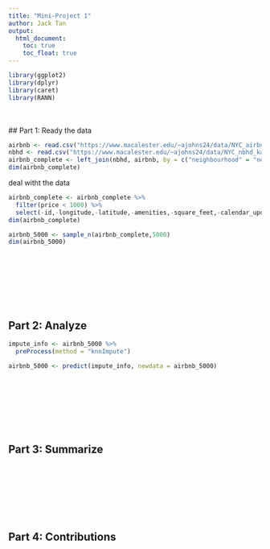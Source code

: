 ```yaml
---
title: "Mini-Project 1"
author: Jack Tan
output: 
  html_document:
    toc: true
    toc_float: true
---
```

```r
library(ggplot2)
library(dplyr)
library(caret)
library(RANN)
```

\
\
## Part 1: Ready the data
```r
airbnb <- read.csv("https://www.macalester.edu/~ajohns24/data/NYC_airbnb_kaggle.csv")
nbhd <- read.csv("https://www.macalester.edu/~ajohns24/data/NYC_nbhd_kaggle.csv")
airbnb_complete <- left_join(nbhd, airbnb, by = c("neighbourhood" = "neighbourhood_cleansed"))
dim(airbnb_complete)
```

deal witht the data
```r
airbnb_complete <- airbnb_complete %>% 
  filter(price < 1000) %>%
  select(-id,-longitude,-latitude,-amenities,-square_feet,-calendar_updated)
dim(airbnb_complete)
```

```r
airbnb_5000 <- sample_n(airbnb_complete,5000)
dim(airbnb_5000)
```
\
\
\
\
\
\



## Part 2: Analyze
```r
impute_info <- airbnb_5000 %>%
  preProcess(method = "knnImpute")

airbnb_5000 <- predict(impute_info, newdata = airbnb_5000)
```


\
\
\
\
\
\



## Part 3: Summarize




\
\
\
\
\
\



## Part 4: Contributions



